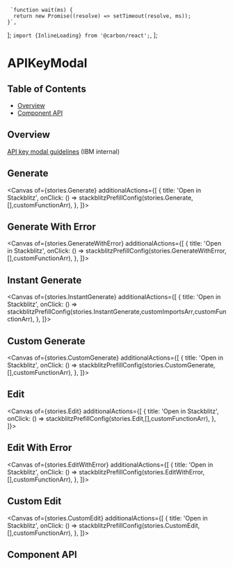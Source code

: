 
     `function wait(ms) {
      return new Promise((resolve) => setTimeout(resolve, ms));
    }`,
];
     `import {InlineLoading} from '@carbon/react';`,
];

# APIKeyModal

## Table of Contents

- [Overview](#overview)
- [Component API](#component-api)

## Overview
[API key modal guidelines](https://pages.github.ibm.com/carbon/ibm-products/components/api-key-modal/usage/)
(IBM internal)

## Generate
<Canvas
  of={stories.Generate}
  additionalActions={[
      {
        title: 'Open in Stackblitz',
        onClick: () => stackblitzPrefillConfig(stories.Generate,[],customFunctionArr),
      },
    ]}>
</Canvas>

## Generate With Error

<Canvas
  of={stories.GenerateWithError}
  additionalActions={[
      {
        title: 'Open in Stackblitz',
        onClick: () => stackblitzPrefillConfig(stories.GenerateWithError,[],customFunctionArr),
      },
    ]}>
</Canvas>

## Instant Generate

<Canvas
  of={stories.InstantGenerate}
  additionalActions={[
      {
        title: 'Open in Stackblitz',
        onClick: () => stackblitzPrefillConfig(stories.InstantGenerate,customImportsArr,customFunctionArr),
      },
    ]}>
</Canvas>

## Custom Generate

<Canvas
  of={stories.CustomGenerate}
  additionalActions={[
      {
        title: 'Open in Stackblitz',
        onClick: () => stackblitzPrefillConfig(stories.CustomGenerate,[],customFunctionArr),
      },
    ]}>
</Canvas>

## Edit

<Canvas
  of={stories.Edit}
  additionalActions={[
      {
        title: 'Open in Stackblitz',
        onClick: () => stackblitzPrefillConfig(stories.Edit,[],customFunctionArr),
      },
    ]}>
</Canvas>

## Edit With Error

<Canvas
  of={stories.EditWithError}
  additionalActions={[
      {
        title: 'Open in Stackblitz',
        onClick: () => stackblitzPrefillConfig(stories.EditWithError,[],customFunctionArr),
      },
    ]}>
</Canvas>

## Custom Edit

<Canvas
  of={stories.CustomEdit}
  additionalActions={[
      {
        title: 'Open in Stackblitz',
        onClick: () => stackblitzPrefillConfig(stories.CustomEdit,[],customFunctionArr),
      },
    ]}>
</Canvas>

## Component API

<Controls />
